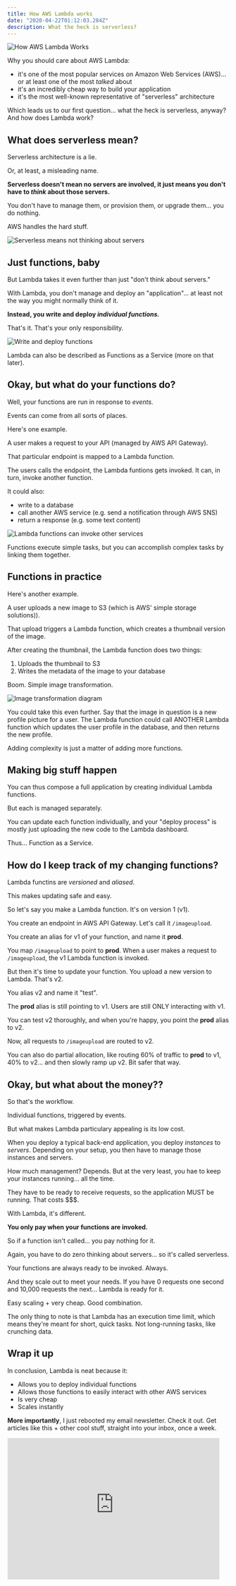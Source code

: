 ```yaml
---
title: How AWS Lambda works
date: "2020-04-22T01:12:03.284Z"
description: What the heck is serverless?
---
```


![How AWS Lambda Works](./lambda-banner.png)

Why you should care about AWS Lambda:
- it's one of the most popular services on Amazon Web Services (AWS)... or at least one of the most *talked* about
- it's an incredibly cheap way to build your application
- it's the most well-known representative of "serverless" architecture

Which leads us to our first question... what the heck is serverless, anyway? And how does Lambda work?

## What does serverless mean?

Serverless architecture is a lie.

Or, at least, a misleading name.

**Serverless doesn't mean no servers are involved, it just means you don't have to *think* about those servers.**

You don't have to manage them, or provision them, or upgrade them... you do nothing.

AWS handles the hard stuff.

![Serverless means not thinking about servers](./lambda1.png)

## Just functions, baby

But Lambda takes it even further than just "don't think about servers."

With Lambda, you don't manage and deploy an "application"... at least not the way you might normally think of it.

**Instead, you write and deploy *individual functions.***

That's it. That's your only responsibility.

![Write and deploy functions](./lambda2.png)

Lambda can also be described as Functions as a Service (more on that later).

## Okay, but what do your functions do?

Well, your functions are run in response to *events.*

Events can come from all sorts of places.

Here's one example.

A user makes a request to your API (managed by AWS API Gateway).

That particular endpoint is mapped to a Lambda function.

The users calls the endpoint, the Lambda funtions gets invoked. It can, in turn, invoke another function.

It could also:
- write to a database
- call another AWS service (e.g. send a notification through AWS SNS)
- return a response (e.g. some text content)

![Lambda functions can invoke other services](./lambda3.png)

Functions execute simple tasks, but you can accomplish complex tasks by linking them together.

## Functions in practice

Here's another example.

A user uploads a new image to S3 (which is AWS' simple storage solutions)).

That upload triggers a Lambda function, which creates a thumbnail version of the image.

After creating the thumbnail, the Lambda function does two things:
1. Uploads the thumbnail to S3
2. Writes the metadata of the image to your database

Boom. Simple image transformation.

![Image transformation diagram](./lambda4.png)

You could take this even further. Say that the image in question is a new profile picture for a user. The Lambda function could call ANOTHER Lambda function which updates the user profile in the database, and then returns the new profile.

Adding complexity is just a matter of adding more functions.

## Making big stuff happen

You can thus compose a full application by creating individual Lambda functions.

But each is managed separately.

You can update each function individually, and your "deploy process" is mostly just uploading the new code to the Lambda dashboard.

Thus... Function as a Service.

## How do I keep track of my changing functions?

Lambda functins are *versioned* and *aliased*.

This makes updating safe and easy.

So let's say you make a Lambda function. It's on version 1 (v1).

You create an endpoint in AWS API Gateway. Let's call it `/imageupload`.

You create an alias for v1 of your function, and name it **prod**.

You map `/imageupload` to point to **prod**. When a user makes a request to `/imageupload`, the v1 Lambda function is invoked.

But then it's time to update your function. You upload a new version to Lambda. That's v2.

You alias v2 and name it "test".

The **prod** alias is still pointing to v1. Users are still ONLY interacting with v1.

You can test v2 thoroughly, and when you're happy, you point the **prod** alias to v2.

Now, all requests to `/imageupload` are routed to v2.

You can also do partial allocation, like routing 60% of traffic to **prod** to v1, 40% to v2... and then slowly ramp up v2. Bit safer that way.

## Okay, but what about the money??

So that's the workflow.

Individual functions, triggered by events.

But what makes Lambda particulary appealing is its low cost.

When you deploy a typical back-end application, you deploy *instances* to *servers*. Depending on your setup, you then have to manage those instances and servers.

How much management? Depends. But at the very least, you hae to keep your instances running... all the time.

They have to be ready to receive requests, so the application MUST be running. That costs $$$.

With Lambda, it's different.

**You only pay when your functions are invoked.**

So if a function isn't called... you pay nothing for it.

Again, you have to do zero thinking about servers... so it's called serverless.

Your functions are always ready to be invoked. Always.

And they scale out to meet your needs. If you have 0 requests one second and 10,000 requests the next... Lambda is ready for it.

Easy scaling + very cheap. Good combination. 

The only thing to note is that Lambda has an execution time limit, which means they're meant for short, quick tasks. Not long-running tasks, like crunching data.

## Wrap it up

In conclusion, Lambda is neat because it:
- Allows you to deploy individual functions
- Allows those functions to easily interact with other AWS services
- Is very cheap
- Scales instantly

**More importantly**, I just rebooted my email newsletter. Check it out. Get articles like this + other cool stuff, straight into your inbox, once a week.

<iframe src="https://scottdomes.substack.com/embed" width="480" height="320" style="border:1px solid #EEE; background:white;" frameborder="0" scrolling="no"></iframe>